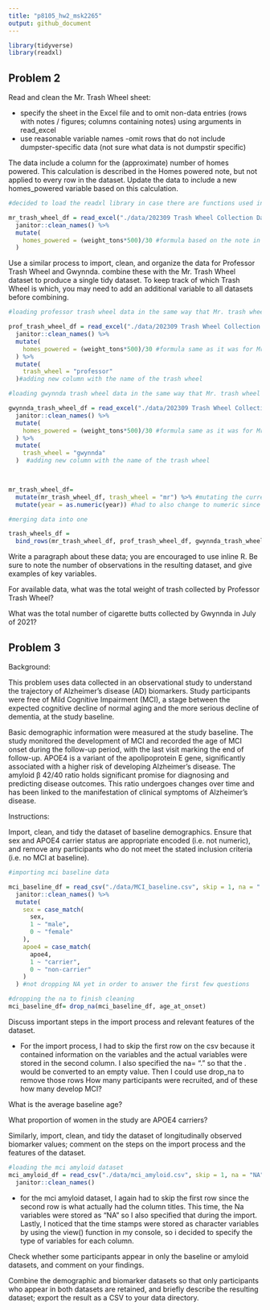 ```yaml
---
title: "p8105_hw2_msk2265"
output: github_document
---
```


```r
library(tidyverse)
library(readxl)
```

## Problem 2

Read and clean the Mr. Trash Wheel sheet:

-   specify the sheet in the Excel file and to omit non-data entries (rows with notes / figures; columns containing notes) using arguments in read_excel
-   use reasonable variable names -omit rows that do not include dumpster-specific data (not sure what data is not dumpstir specific)

The data include a column for the (approximate) number of homes powered. This calculation is described in the Homes powered note, but not applied to every row in the dataset. Update the data to include a new homes_powered variable based on this calculation.

```r
#decided to load the readxl library in case there are functions used in the background other than jusr readxl

mr_trash_wheel_df = read_excel("./data/202309 Trash Wheel Collection Data.xlsx", sheet = "Mr. Trash Wheel", range = "A2:N586") %>% 
  janitor::clean_names() %>% 
  mutate( 
    homes_powered = (weight_tons*500)/30 #formula based on the note in the excel spreadsheet: Homes Powered - Each ton of trash equates to on average 500 kilowatts of electricity.  An average household will use 30 kilowatts per day.
  )
```

Use a similar process to import, clean, and organize the data for Professor Trash Wheel and Gwynnda. combine these with the Mr. Trash Wheel dataset to produce a single tidy dataset. To keep track of which Trash Wheel is which, you may need to add an additional variable to all datasets before combining.

```r
#loading professor trash wheel data in the same way that Mr. trash wheel was loaded

prof_trash_wheel_df = read_excel("./data/202309 Trash Wheel Collection Data.xlsx", sheet = "Professor Trash Wheel", range = "A2:M108") %>% 
  janitor::clean_names() %>% 
  mutate( 
    homes_powered = (weight_tons*500)/30 #formula same as it was for Mr. trash wheel
  ) %>% 
  mutate(
    trash_wheel = "professor"
  )#adding new column with the name of the trash wheel 

#loading gwynnda trash wheel data in the same way that Mr. trash wheel was loaded

gwynnda_trash_wheel_df = read_excel("./data/202309 Trash Wheel Collection Data.xlsx", sheet = "Gwynnda Trash Wheel", range = "A2:L157") %>% 
  janitor::clean_names() %>% 
  mutate( 
    homes_powered = (weight_tons*500)/30 #formula same as it was for Mr. trash wheel
  ) %>% 
  mutate(
    trash_wheel = "gwynnda"
  )  #adding new column with the name of the trash wheel 
  


mr_trash_wheel_df=
  mutate(mr_trash_wheel_df, trash_wheel = "mr") %>% #mutating the current Mr. trash wheel dataframe. this could be done when loading the date, but I decided to do it here because the first part of this problem does not involve adding this variable.
  mutate(year = as.numeric(year)) #had to also change to numeric since the other datasets were stored as numeric, so they could only merge if they were the same type of variable

#merging data into one

trash_wheels_df = 
  bind_rows(mr_trash_wheel_df, prof_trash_wheel_df, gwynnda_trash_wheel_df)


```

Write a paragraph about these data; you are encouraged to use inline R. Be sure to note the number of observations in the resulting dataset, and give examples of key variables.

For available data, what was the total weight of trash collected by Professor Trash Wheel?

What was the total number of cigarette butts collected by Gwynnda in July of 2021?

## Problem 3

Background:

This problem uses data collected in an observational study to understand the trajectory of Alzheimer's disease (AD) biomarkers. Study participants were free of Mild Cognitive Impairment (MCI), a stage between the expected cognitive decline of normal aging and the more serious decline of dementia, at the study baseline.

Basic demographic information were measured at the study baseline. The study monitored the development of MCI and recorded the age of MCI onset during the follow-up period, with the last visit marking the end of follow-up. APOE4 is a variant of the apolipoprotein E gene, significantly associated with a higher risk of developing Alzheimer's disease. The amyloid β 42/40 ratio holds significant promise for diagnosing and predicting disease outcomes. This ratio undergoes changes over time and has been linked to the manifestation of clinical symptoms of Alzheimer's disease.

Instructions:

Import, clean, and tidy the dataset of baseline demographics. Ensure that sex and APOE4 carrier status are appropriate encoded (i.e. not numeric), and remove any participants who do not meet the stated inclusion criteria (i.e. no MCI at baseline).

```r
#importing mci baseline data

mci_baseline_df = read_csv("./data/MCI_baseline.csv", skip = 1, na = ".") %>% #skipping the first line because it just contains descriptions of the variables. column titles are in row 2 of the csv. specifying that Na is "." 
  janitor::clean_names() %>% 
  mutate(
    sex = case_match(
      sex, 
      1 ~ "male",
      0 ~ "female"
    ),
    apoe4 = case_match(
      apoe4,
      1 ~ "carrier",
      0 ~ "non-carrier"
    )
  ) #not dropping NA yet in order to answer the first few questions
```


```r
#dropping the na to finish cleaning
mci_baseline_df= drop_na(mci_baseline_df, age_at_onset)
```

Discuss important steps in the import process and relevant features of the dataset.

- For the import process, I had to skip the first row on the csv because it contained information on the variables and the actual variables were stored in the second column. I also specified the na= "." so that the . would be converted to an empty value. Then I could use drop_na to remove those rows
How many participants were recruited, and of these how many develop MCI?


What is the average baseline age?


What proportion of women in the study are APOE4 carriers?


Similarly, import, clean, and tidy the dataset of longitudinally observed biomarker values; comment on the steps on the import process and the features of the dataset.

```r
#loading the mci amyloid dataset
mci_amyloid_df = read_csv("./data/mci_amyloid.csv", skip = 1, na = "NA", col_types = "nnnnnn") %>% #skipping the first line because it just contains descriptions of the variables. column titles are in row 2 of the csv. specifying that Na is "NA" 
  janitor::clean_names() 
```

- for the mci amyloid dataset, I again had to skip the first row since the second row is what actually had the column titles. This time, the Na variables were stored as "NA" so I also specified that during the import. Lastly, I noticed that the time stamps were stored as character variables by using the view() function in my console, so i decided to specify the type of variables for each column. 

Check whether some participants appear in only the baseline or amyloid datasets, and comment on your findings.

Combine the demographic and biomarker datasets so that only participants who appear in both datasets are retained, and briefly describe the resulting dataset; export the result as a CSV to your data directory.
